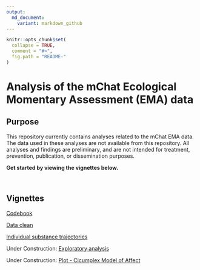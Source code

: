 ```yaml
---
output:
  md_document:
    variant: markdown_github
---
```


<!-- README.md is generated from README.Rmd. Please edit that file -->

```r
knitr::opts_chunk$set(
  collapse = TRUE,
  comment = "#>",
  fig.path = "README-"
)
```

# Analysis of the mChat Ecological Momentary Assessment (EMA) data

## Purpose

This repository currently contains analyses related to the mChat EMA data. The data used in these analyses are not available from this repository. All analyses and findings are preliminary, and are not intended for treatment, prevention, publication, or dissemination purposes.

**Get started by viewing the vignettes below.**   

&nbsp;

## Vignettes

[Codebook](https://rawgit.com/mbcann01/mChatEMA/master/vignettes/codebook.html)

[Data clean](https://rawgit.com/mbcann01/mChatEMA/master/vignettes/data_clean.html)

[Individual substance trajectories](https://rawgit.com/mbcann01/mChatEMA/master/vignettes/lagged_mood.html)

Under Construction:
[Exploratory analysis]()

Under Construction:
[Plot - Cicumplex Model of Affect](https://rawgit.com/mbcann01/mChatEMA/master/vignettes/plot_circumplex_model_of_affect.html)
